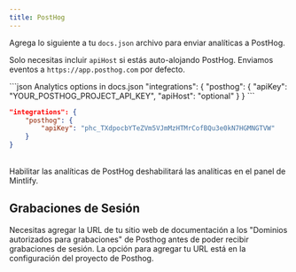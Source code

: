 ```yaml
---
title: PostHog
---
```


Agrega lo siguiente a tu `docs.json` archivo para enviar analíticas a PostHog.

Solo necesitas incluir `apiHost` si estás auto-alojando PostHog. Enviamos eventos a `https://app.posthog.com` por defecto.

<CodeGroup>
  ```json Analytics options in docs.json
  "integrations": {
      "posthog": {
          "apiKey": "YOUR_POSTHOG_PROJECT_API_KEY",
          "apiHost": "optional"
      }
  }
  ```

  ```json Example
  "integrations": {
      "posthog": {
          "apiKey": "phc_TXdpocbYTeZVm5VJmMzHTMrCofBQu3e0kN7HGMNGTVW"
      }
  }
  ```
</CodeGroup>

<br />

<Warning>
  Habilitar las analíticas de PostHog deshabilitará las analíticas en el panel de Mintlify.
</Warning>

## Grabaciones de Sesión

Necesitas agregar la URL de tu sitio web de documentación a los "Dominios autorizados para grabaciones" de Posthog antes de poder recibir grabaciones de sesión. La opción para agregar tu URL está en la configuración del proyecto de Posthog.
